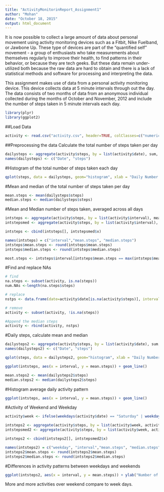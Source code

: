 ```yaml
---
title: "ActivityMonitorinReport_Assignment1"
author: "Mohan"
date: "October 18, 2015"
output: html_document
---
```

It is now possible to collect a large amount of data about personal movement using activity monitoring devices such as a Fitbit, Nike Fuelband, or Jawbone Up. These type of devices are part of the "quantified self" movement - a group of enthusiasts who take measurements about themselves regularly to improve their health, to find patterns in their behavior, or because they are tech geeks. But these data remain under-utilized both because the raw data are hard to obtain and there is a lack of statistical methods and software for processing and interpreting the data. 

This assignment makes use of data from a personal activity monitoring device. This device collects data at 5 minute intervals through out the day. The data consists of two months of data from an anonymous individual collected during the months of October and November, 2012 and include the number of steps taken in 5 minute intervals each day.

```r
library(plyr)
library(ggplot2)

```

##Load Data

```r
activity <- read.csv("activity.csv", header=TRUE, colClasses=c("numeric", "Date","numeric"))
```

##Preprocessing the data
Calculate the total number of steps taken per day
```r
dailysteps <- aggregate(activity$steps, by = list(activity$date), sum, na.rm=TRUE) 
names(dailysteps) <- c("Date", "steps")
```

#Histogram of the total number of steps taken each day

```r
qplot(steps, data = dailysteps, geom="histogram", xlab = "Daily Number of Steps", binwidth = 300, col="blue")
```

#Mean and median of the total number of steps taken per day
```r
mean.steps <- mean(dailysteps$steps) 
median.steps <- median(dailysteps$steps)
```

#Mean and Median number of steps taken, averaged across all days
```r
intsteps <- aggregate(activity$steps, by = list(activity$interval), mean, na.rm=TRUE)
intstepsmed <- aggregate(activity$steps, by = list(activity$interval), median, na.rm=TRUE)

intsteps <- cbind(intsteps[], intstepsmed$x)

names(intsteps) = c("interval","mean.steps", "median.steps")
intsteps$mean.steps <- round(intsteps$mean.steps)
intsteps$median.steps <- round(intsteps$median.steps)

most.steps <- intsteps$interval[intsteps$mean.steps == max(intsteps$mean.steps)]
```

#Find and replace NAs
```r
# find
na.steps <- subset(activity, is.na(steps))
num.NAs <-length(na.steps$steps)

# replace
nstps <- data.frame(date=activity$date[is.na(activity$steps)], interval = activity$interval[is.na(activity$steps)], steps=intsteps[match(intsteps$interval, activity$interval[is.na(activity$steps)]),3])

# remove 
activity <- subset(activity, !is.na(steps))

#Append the median steps
activity <- rbind(activity, nstps)
```

#Daily steps, calculate mean and median 
```r
dailysteps2 <- aggregate(activity$steps, by = list(activity$date), sum, na.rm=TRUE)
names(dailysteps2) <- c("Date", "steps")

qplot(steps, data = dailysteps2, geom="histogram", xlab = "Daily Number of Steps", binwidth = 300)

ggplot(intsteps, aes(x = interval, y = mean.steps)) + geom_line()

mean.steps2 <- mean(dailysteps2$steps) 
median.steps2 <- median(dailysteps2$steps)
```

#Histogram average daily activity pattern
```r
ggplot(intsteps, aes(x = interval, y = mean.steps)) + geom_line()
```

#Activity of Weekend and Weekday
```r
activity$week <- ifelse(weekdays(activity$date) == "Saturday" | weekdays(activity$date) == "Sunday" ,"weekend","weekday")

intsteps2 <- aggregate(activity$steps, by = list(activity$week, activity$interval), mean, na.rm=TRUE)
intstepsmed2 <- aggregate(activity$steps, by = list(activity$week, activity$interval), median, na.rm=TRUE)

intsteps2 <- cbind(intsteps2[], intstepsmed2$x)

names(intsteps2) = c("weekday", "interval","mean.steps", "median.steps")
intsteps2$mean.steps <- round(intsteps2$mean.steps)
intsteps2$median.steps <- round(intsteps2$median.steps)
```

#Differences in activity patterns between weekdays and weekends
```r
ggplot(intsteps2, aes(x = interval, y = mean.steps)) + ylab("Number of Steps") + geom_line() + facet_grid(weekday~.)
```
More and more activities over weekend compare to week days.


